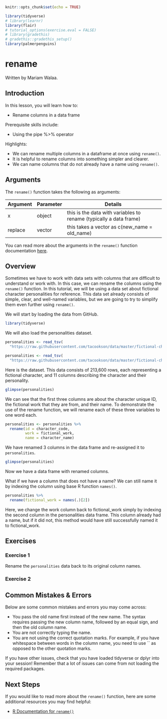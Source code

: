 
```r
knitr::opts_chunk$set(echo = TRUE)

library(tidyverse)
# library(learnr)
library(flair)
# tutorial_options(exercise.eval = FALSE)
# library(gradethis)
# gradethis::gradethis_setup()
library(palmerpenguins)
```


# rename

Written by Mariam Walaa.


## Introduction

In this lesson, you will learn how to:

- Rename columns in a data frame

Prerequisite skills include:

- Using the pipe %>% operator

Highlights:

- We can rename multiple columns in a dataframe at once using `rename()`.
- It is helpful to rename columns into something simpler and clearer.
- We can name columns that do not already have a name using `rename()`.

## Arguments

The `rename()` function takes the following as arguments:

| Argument | Parameter | Details                                                           |
|----------|-----------|-------------------------------------------------------------------|
| x        | object    | this is the data with variables to rename (typically a data frame)|
| replace  | vector    | this takes a vector as c(new_name = old_name)                     |

You can read more about the arguments in the `rename()` function documentation
[here](https://www.rdocumentation.org/packages/plyr/versions/1.8.6/topics/rename).

## Overview

Sometimes we have to work with data sets with columns that are difficult to understand or
work with. In this case, we can rename the columns using the `rename()` function.
In this tutorial, we will be using a data set about fictional character personalities for
reference. This data set already consists of simple, clear, and well-named variables, but
we are going to try to simplify them even further using `rename()`.

We will start by loading the data from GitHub.

```r
library(tidyverse)
```

We will also load the personalities dataset.

```r
personalities <- read_tsv(
  "https://raw.githubusercontent.com/tacookson/data/master/fictional-character-personalities/personalities.txt")
```
```r
personalities <- read_tsv(
  "https://raw.githubusercontent.com/tacookson/data/master/fictional-character-personalities/personalities.txt")
```


Here is the dataset. This data consists of 213,600 rows, each representing a fictional 
character, and 11 columns describing the character and their personality.

```r
glimpse(personalities)
```

We can see that the first three columns are about the character unique ID, the fictional
work that they are from, and their name. To demonstrate the use of the rename function, 
we will rename each of these three variables to one word each.

```r
personalities <- personalities %>%
  rename(id = character_code,
         work = fictional_work,
         name = character_name)
```

We have renamed 3 columns in the data frame and re-assigned it to `personalities`.

```r
glimpse(personalities)
```

Now we have a data frame with renamed columns.

What if we have a column that does not have a name? We can still name it by indexing the
column using base R function `names()`.

```r
personalities %>%
  rename(fictional_work = names(.)[2])
```

Here, we change the work column back to fictional_work simply by indexing the second
column in the personalities data frame. This column already had a name, but if it did not,
this method would have still successfully named it to fictional_work.

## Exercises

### Exercise 1

Rename the `personalities` data back to its original column names.

<!-- ```{r rename-exercise-1, exercise = TRUE} -->

<!-- ``` -->

<!-- ```{r rename-exercise-1-hint-1} -->
<!-- # You don't have to assign it to an object -->
<!-- ``` -->

<!-- ```{r rename-exercise-1-sol, echo = FALSE} -->
<!-- rename_ex_sol <- personalities %>% -->
<!--   rename(character_code = id, -->
<!--          fictional_work = work, -->
<!--          character_name = name) -->
<!-- ``` -->


<!-- ```{r rename-exercise-1-check} -->
<!-- grade_result(pass_if(~identical(.result, rename_ex_sol))) -->
<!-- ``` -->

### Exercise 2

<!-- ```{r rename-exercise-2, echo = FALSE} -->
<!-- question("Which of these are true? Check all true statements.", -->
<!--          answer("You can rename multiple columns using `rename()`.", correct = TRUE), -->
<!--          answer(paste("When you use `rename()`, you pass column name pairs as follows: ", -->
<!--          "`c(old_name = new_name)`"), message = "You pass the new column name first."), -->
<!--          answer("The `rename()` function is used to rename data frames.", -->
<!--                 message = "The `rename()` function is used to rename columns in a data frame."), -->
<!--          answer("The `rename()` function renames columns by name.", correct = TRUE), -->
<!--          allow_retry = TRUE, -->
<!--          random_answer_order = TRUE) -->
<!-- ``` -->

## Common Mistakes & Errors

Below are some common mistakes and errors you may come across:

- You pass the old name first instead of the new name. The syntax requires passing the new 
column name, followed by an equal sign, and then the old column name.
- You are not correctly typing the name.
- You are not using the correct quotation marks. For example, if you have whitespace 
between words in the column name, you need to use `` as opposed to the other quotation
marks.

If you have other issues, check that you have loaded tidyverse or dplyr into your session!
Remember that a lot of issues can come from not loading the required packages.

## Next Steps

If you would like to read more about the `rename()` function, here are some additional
resources you may find helpful:

- [R Documentation for
`rename()`](https://www.rdocumentation.org/packages/plyr/versions/1.8.6/topics/rename)












